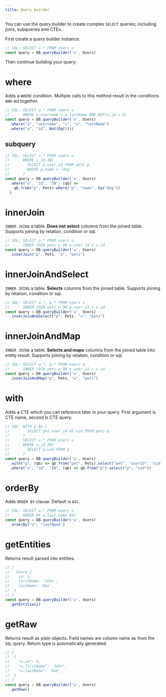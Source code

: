 ```yaml
---
title: Query builder
---
```


You can use the query builder to create complex `SELECT` queries; including joins, subqueries and CTEs.

First create a query builder instance:

```typescript
// SQL: SELECT u.* FROM users u 
const query = DB.queryBuilder('u', Users)
```

Then continue building your query:

# where

Adds a `WHERE` condition. Multiple calls to this method result in the conditions `AND`-ed together.

```typescript
// SQL: SELECT u.* FROM users u 
//      WHERE u.username = u.lastName AND NOT(u.id = 5)
const query = DB.queryBuilder('u', Users)
  .where("u", "username", "=", "u", "lastName")
  .where("u", "id", Not(Eq(5)))
```


## subquery
```typescript
// SQL: SELECT u.* FROM users u 
//      WHERE u.id IN(
//        SELECT p.user_id FROM pets p
//        WHERE p.name = 'dog'
//      )
const query = DB.queryBuilder('u', Users)
  .where("u", "id", "IN", (qb) =>
    qb.from("p", Pets).where("p", "name", Eq("dog"))
  )
```


# innerJoin

`INNER JOIN`s a table. **Does not select** columns from the joined table. Supports joining by relation, condition or sql.

```typescript
// SQL: SELECT u.* FROM users u 
//      INNER JOIN pets p ON p.user_id = u.id
const query = DB.queryBuilder('u', Users)
  .innerJoin("p", Pets, "u", "pets")
```


# innerJoinAndSelect

`INNER JOIN`s a table. **Selects** columns from the joined table. Supports joining by relation, condition or sql.

```typescript
// SQL: SELECT u.*, p.* FROM users u 
//      INNER JOIN pets p ON p.user_id = u.id
const query = DB.queryBuilder('u', Users)
  .innerJoinAndSelect("p", Pets, "u", "pets")
```


# innerJoinAndMap

`INNER JOIN`s a table. **Selects and maps** columns from the joined table into entity result. Supports joining by relation, condition or sql.

```typescript
// SQL: SELECT u.*, p.* FROM users u 
//      INNER JOIN pets p ON p.user_id = u.id
const query = DB.queryBuilder('u', Users)
  .innerJoinAndMap("p", Pets, "u", "pets")
```

# with

Adds a CTE which you can reference later in your query. First argument is CTE name, second is CTE query.
```typescript
// SQL: WITH p AS (
//        SELECT pet.user_id AS uid FROM pets p
//      )
//      SELECT u.* FROM users u 
//      WHERE u.id IN(
//        SELECT p.uid FROM p
//      )
const query = DB.queryBuilder('u', Users)
  .with("p", (qb) => qb.from("pet", Pets).select("pet", "userId", "uid"))
  .where("u", "id", "IN", (qb) => qb.from("p").select("p", "uid"))
```


# orderBy

Adds `ORDER BY` clause. Default is `ASC`.

```typescript
// SQL: SELECT u.* FROM users u 
//      ORDER BY u.last_name ASC
const query = DB.queryBuilder('u', Users)
  .orderBy("u", "lastName")
```

# getEntities

Returns result parsed into <Tooltip tip="Classes and decorators that define your schema">entities</Tooltip>.

```typescript
// [
//   Users {
//    id: 5,
//    firstName: 'John',
//    lastName: 'Doe',
//  }
// ]
const query = DB.queryBuilder('u', Users)
  .getEntities()
```

# getRaw

Returns result as plain objects. Field names are column name as from the `SQL` query. Return type is automatically generated.
```typescript
// [
//  {
//    "u.id": 5,
//    "u.firstName": 'John',
//    "u.lastName": 'Doe',
//  }
// ]
const query = DB.queryBuilder('u', Users)
  .getRaw()
```